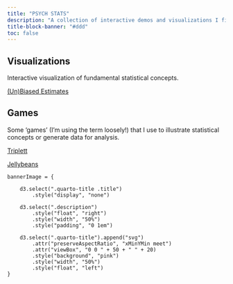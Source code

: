 ```yaml
---
title: "PSYCH STATS"
description: "A collection of interactive demos and visualizations I find useful when I teach statistics for psychologists."
title-block-banner: "#ddd"
toc: false
---
```


## Visualizations

Interactive visualization of fundamental statistical concepts.

[(Un)Biased Estimates](visualizations/unbiased-estimates.qmd)


## Games

Some 'games' (I'm using the term loosely!) that I use to illustrate statistical concepts or generate data for analysis.

[Triplett](games/triplett/triplett.qmd)

[Jellybeans](games/jellybeans.qmd)



```ojs

bannerImage = {

    d3.select(".quarto-title .title")
        .style("display", "none")

    d3.select(".description")
        .style("float", "right")
        .style("width", "50%")
        .style("padding", "0 1em")

    d3.select(".quarto-title").append("svg")
        .attr("preserveAspectRatio", "xMinYMin meet")
        .attr("viewBox", "0 0 " + 50 + " " + 20)
        .style("background", "pink")
        .style("width", "50%")
        .style("float", "left")
}

```